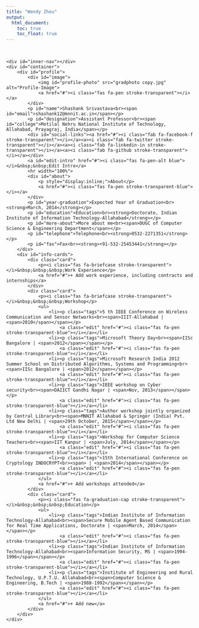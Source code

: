 ```yaml
---
title: "Wendy Zhou"
output: 
  html_document:
    toc: true
    toc_float: true
---
```


<br>


    <div id="inner-nav"></div>
    <div id="container">
        <div id="profile">
            <div id="image">
                <img id="profile-photo" src="gradphoto copy.jpg" alt="Profile-Image">
                <a href="#"><i class="fas fa-pen stroke-transparent"></i></a>
            </div>
            <p id="name">Shashank Srivastava<br><span id="email">shashank12@mnnit.ac.in</span></p>
            <p id="designation">Assistant Professor<br><span id="college">Motilal Nehru National Institute of Technology, Allahabad, Prayagraj, India</span></p>
            <div id="social-links"><a href="#"><i class="fab fa-facebook-f stroke-transparent"></i></a><a><i class="fab fa-twitter stroke-transparent"></i></a><a><i class="fab fa-linkedin-in stroke-transparent"></i></a><a><i class="fab fa-github stroke-transparent"></i></a></div>
            <a id="edit-intro" href="#"><i class="fas fa-pen-alt blue"></i>&nbsp;&nbsp;Edit Intro</a>
            <hr width="100%">
            <div id="about">
                <p style="display:inline;">About</p>
                <a href="#"><i class="fas fa-pen stroke-transparent-blue"></i></a>
            </div>
            <p id="year-graduation">Expected Year of Graduation<br><strong>March, 2014</strong></p>
            <p id="education">Education<br><strong>Doctorate, Indian Institute of Information Technology-Allahabad</strong></p>
            <p id="more-about">More about me<br><span>DUGC of Computer Science & Engineering Department</span></p>
            <p id="telephone">Telephone<br><strong>0532-2271351</strong></p>
            <p id="fax">Fax<br><strong>+91-532-25453441</strong></p>
        </div>
        <div id="info-cards">
            <div class="card">
                <p><i class="fas fa-briefcase stroke-transparent"></i>&nbsp;&nbsp;&nbsp;Work Experience</p>
                <a href="#">+ Add work experience, including contracts and internships</a>
            </div>
            <div class="card">
                <p><i class="fas fa-briefcase stroke-transparent"></i>&nbsp;&nbsp;&nbsp;Workshop</p>
                <ul>
                    <li><p class="tags">5 th IEEE Conference on Wireless Communication and Sensor Networks<br><span>IIIT-Allahabad | <span>2010</span></span></p>
                        <a class="edit" href="#"><i class="fas fa-pen stroke-transparent-blue"></i></a></li>
                    <li><p class="tags">Microsoft Theory Day<br><span>IISc Bangalore | <span>2012</span></span></p>
                        <a class="edit" href="#"><i class="fas fa-pen stroke-transparent-blue"></i></a></li>
                    <li><p class="tags">Microsoft Research India 2012 Summer School on Distributed Algorithms, Systems and Programming<br><span>IISc Bangalore | <span>2012</span></span></p>
                        <a class="edit" href="#"><i class="fas fa-pen stroke-transparent-blue"></i></a></li>
                    <li><p class="tags">IEEE workshop on Cyber security<br><span>DAIICT Gandhi Nagar | <span>Nov, 2013</span></span></p>
                        <a class="edit" href="#"><i class="fas fa-pen stroke-transparent-blue"></i></a></li>
                    <li><p class="tags">Author workshop jointly organized by Central Library<br><span>MNNIT Allahabad & Springer (India) Pvt. Ltd New Delhi | <span>29th October, 2015</span></span></p>
                        <a class="edit" href="#"><i class="fas fa-pen stroke-transparent-blue"></i></a></li>
                    <li><p class="tags">Workshop for Computer Science Teachers<br><span>IIT Kanpur | <span>July, 2014</span></span></p>
                        <a class="edit" href="#"><i class="fas fa-pen stroke-transparent-blue"></i></a></li>
                    <li><p class="tags">15th International Conference on Cryptology INDOCRYPT<br><span> | <span>2014</span></span></p>
                        <a class="edit" href="#"><i class="fas fa-pen stroke-transparent-blue"></i></a></li>
                </ul>
                <a href="#">+ Add workshops attended</a>
            </div>
            <div class="card">
                <p><i class="fas fa-graduation-cap stroke-transparent"></i>&nbsp;&nbsp;&nbsp;Education</p>
                <ul>
                    <li><p class="tags">Indian Institute of Information Technology-Allahabad<br><span>Secure Mobile Agent Based Communication for Real Time Applications, Doctorate | <span>March, 2014</span></span></p>
                        <a class="edit" href="#"><i class="fas fa-pen stroke-transparent-blue"></i></a></li>
                    <li><p class="tags">Indian Institute of Information Technology-Allahabad<br><span>Information Security, MS | <span>1994-1996</span></span></p>
                        <a class="edit" href="#"><i class="fas fa-pen stroke-transparent-blue"></i></a></li>
                    <li><p class="tags">Institute of Engineering and Rural Technology, U.P.T.U. Allahabad<br><span>Computer Science & Engineering, B.Tech | <span>1988-1992</span></span></p>
                        <a class="edit" href="#"><i class="fas fa-pen stroke-transparent-blue"></i></a></li>
                </ul>
                <a href="#">+ Add new</a>
            </div>
        </div>
    </div>



